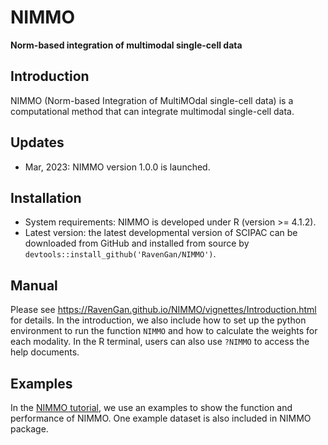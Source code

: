 # NIMMO
**Norm-based integration of multimodal single-cell data**

## Introduction
NIMMO (Norm-based Integration of MultiMOdal single-cell data) is a computational method that can integrate multimodal single-cell data.

## Updates
* Mar, 2023: NIMMO version 1.0.0 is launched.

## Installation
* System requirements: NIMMO is developed under R (version >= 4.1.2).
* Latest version: the latest developmental version of SCIPAC can be downloaded from GitHub and installed from source by `devtools::install_github('RavenGan/NIMMO')`.

## Manual
Please see [https://RavenGan.github.io/NIMMO/vignettes/Introduction.html](https://RavenGan.github.io/NIMMO/vignettes/Introduction.html) for details. In the introduction, we also include how to set up the python environment to run the function `NIMMO` and how to calculate the weights for each modality. In the R terminal, users can also use `?NIMMO` to access the help documents.

## Examples
In the [NIMMO tutorial](https://RavenGan.github.io/NIMMO/vignettes/Introduction.html), we use an examples to show the function and performance of NIMMO. One example dataset is also included in NIMMO package.
